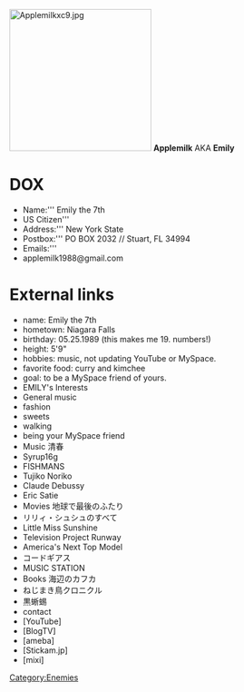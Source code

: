 [[Image:Applemilkxc9.jpg|right|250px]]
'''Applemilk''' AKA '''Emily''' 

=DOX=
* Name:''' Emily the 7th
* US Citizen'''
* Address:''' New York State
* Postbox:''' PO BOX 2032 // Stuart, FL 34994
* Emails:'''
* applemilk1988@gmail.com
=External links=
* name: Emily the 7th
* hometown: Niagara Falls
* birthday: 05.25.1989 (this makes me 19. numbers!)
* height: 5'9"
* hobbies: music, not updating YouTube or MySpace.
* favorite food: curry and kimchee
* goal: to be a MySpace friend of yours.
* EMILY's Interests 
* General music
* fashion
* sweets
* walking
* being your MySpace friend
* Music 清春
* Syrup16g
* FISHMANS
* Tujiko Noriko
* Claude Debussy
* Eric Satie
* Movies 地球で最後のふたり
* リリィ・シュシュのすべて
* Little Miss Sunshine
* Television Project Runway
* America's Next Top Model
* コードギアス
* MUSIC STATION
* Books 海辺のカフカ
* ねじまき鳥クロニクル
* 黒蜥蜴
* contact
* [YouTube]
* [BlogTV]
* [ameba]
* [Stickam.jp]
* [mixi]


[[Category:Enemies]]